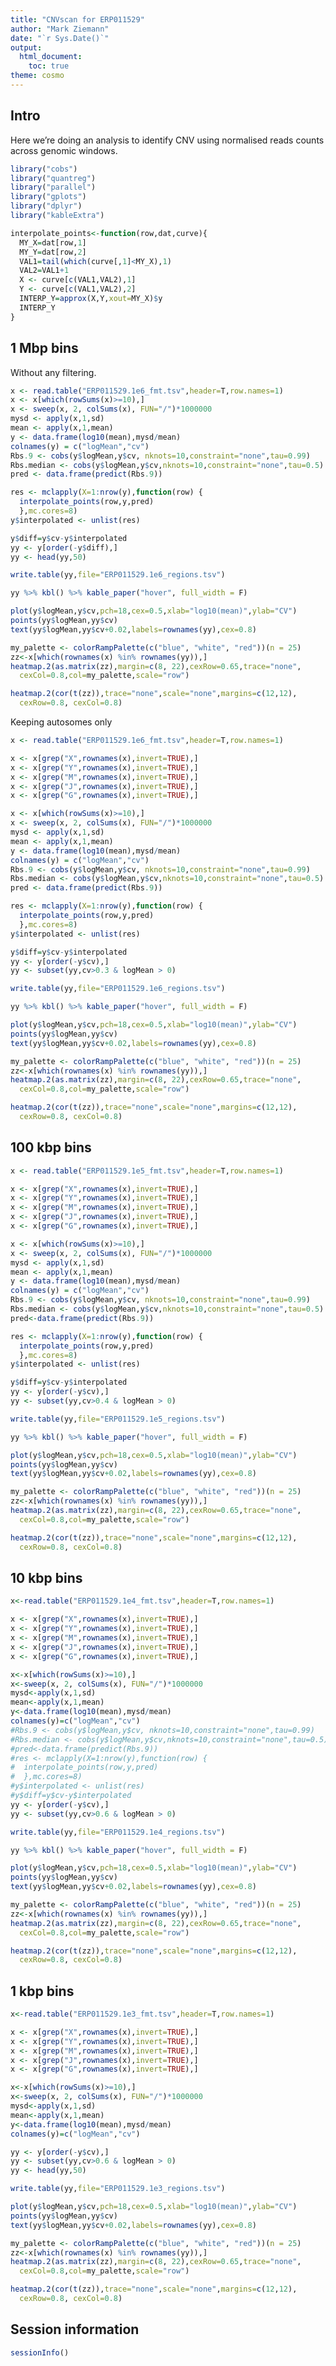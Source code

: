 ```yaml
---
title: "CNVscan for ERP011529"
author: "Mark Ziemann"
date: "`r Sys.Date()`"
output:
  html_document:
    toc: true
theme: cosmo
---
```


## Intro

Here we're doing an analysis to identify CNV using normalised reads counts across genomic windows.

```r

library("cobs")
library("quantreg")
library("parallel")
library("gplots")
library("dplyr")
library("kableExtra")

```

```r

interpolate_points<-function(row,dat,curve){
  MY_X=dat[row,1]
  MY_Y=dat[row,2]
  VAL1=tail(which(curve[,1]<MY_X),1)
  VAL2=VAL1+1
  X <- curve[c(VAL1,VAL2),1]
  Y <- curve[c(VAL1,VAL2),2]
  INTERP_Y=approx(X,Y,xout=MY_X)$y
  INTERP_Y
}

```

## 1 Mbp bins

Without any filtering.

```r

x <- read.table("ERP011529.1e6_fmt.tsv",header=T,row.names=1)
x <- x[which(rowSums(x)>=10),]
x <- sweep(x, 2, colSums(x), FUN="/")*1000000
mysd <- apply(x,1,sd)
mean <- apply(x,1,mean)
y <- data.frame(log10(mean),mysd/mean)
colnames(y) = c("logMean","cv")
Rbs.9 <- cobs(y$logMean,y$cv, nknots=10,constraint="none",tau=0.99)
Rbs.median <- cobs(y$logMean,y$cv,nknots=10,constraint="none",tau=0.5)
pred <- data.frame(predict(Rbs.9))

res <- mclapply(X=1:nrow(y),function(row) {
  interpolate_points(row,y,pred)
  },mc.cores=8)
y$interpolated <- unlist(res)

y$diff=y$cv-y$interpolated
yy <- y[order(-y$diff),]
yy <- head(yy,50)

write.table(yy,file="ERP011529.1e6_regions.tsv")

yy %>% kbl() %>% kable_paper("hover", full_width = F)

plot(y$logMean,y$cv,pch=18,cex=0.5,xlab="log10(mean)",ylab="CV")
points(yy$logMean,yy$cv)
text(yy$logMean,yy$cv+0.02,labels=rownames(yy),cex=0.8)

my_palette <- colorRampPalette(c("blue", "white", "red"))(n = 25)
zz<-x[which(rownames(x) %in% rownames(yy)),]
heatmap.2(as.matrix(zz),margin=c(8, 22),cexRow=0.65,trace="none",
  cexCol=0.8,col=my_palette,scale="row")

heatmap.2(cor(t(zz)),trace="none",scale="none",margins=c(12,12),
  cexRow=0.8, cexCol=0.8)

```

Keeping autosomes only

```r

x <- read.table("ERP011529.1e6_fmt.tsv",header=T,row.names=1)

x <- x[grep("X",rownames(x),invert=TRUE),]
x <- x[grep("Y",rownames(x),invert=TRUE),]
x <- x[grep("M",rownames(x),invert=TRUE),]
x <- x[grep("J",rownames(x),invert=TRUE),]
x <- x[grep("G",rownames(x),invert=TRUE),]

x <- x[which(rowSums(x)>=10),]
x <- sweep(x, 2, colSums(x), FUN="/")*1000000
mysd <- apply(x,1,sd)
mean <- apply(x,1,mean)
y <- data.frame(log10(mean),mysd/mean)
colnames(y) = c("logMean","cv")
Rbs.9 <- cobs(y$logMean,y$cv, nknots=10,constraint="none",tau=0.99)
Rbs.median <- cobs(y$logMean,y$cv,nknots=10,constraint="none",tau=0.5)
pred <- data.frame(predict(Rbs.9))

res <- mclapply(X=1:nrow(y),function(row) {
  interpolate_points(row,y,pred)
  },mc.cores=8)
y$interpolated <- unlist(res)

y$diff=y$cv-y$interpolated
yy <- y[order(-y$cv),]
yy <- subset(yy,cv>0.3 & logMean > 0)

write.table(yy,file="ERP011529.1e6_regions.tsv")

yy %>% kbl() %>% kable_paper("hover", full_width = F)

plot(y$logMean,y$cv,pch=18,cex=0.5,xlab="log10(mean)",ylab="CV")
points(yy$logMean,yy$cv)
text(yy$logMean,yy$cv+0.02,labels=rownames(yy),cex=0.8)

my_palette <- colorRampPalette(c("blue", "white", "red"))(n = 25)
zz<-x[which(rownames(x) %in% rownames(yy)),]
heatmap.2(as.matrix(zz),margin=c(8, 22),cexRow=0.65,trace="none",
  cexCol=0.8,col=my_palette,scale="row")

heatmap.2(cor(t(zz)),trace="none",scale="none",margins=c(12,12),
  cexRow=0.8, cexCol=0.8)

```




## 100 kbp bins

```r

x <- read.table("ERP011529.1e5_fmt.tsv",header=T,row.names=1)

x <- x[grep("X",rownames(x),invert=TRUE),]
x <- x[grep("Y",rownames(x),invert=TRUE),]
x <- x[grep("M",rownames(x),invert=TRUE),]
x <- x[grep("J",rownames(x),invert=TRUE),]
x <- x[grep("G",rownames(x),invert=TRUE),]

x <- x[which(rowSums(x)>=10),]
x <- sweep(x, 2, colSums(x), FUN="/")*1000000
mysd <- apply(x,1,sd)
mean <- apply(x,1,mean)
y <- data.frame(log10(mean),mysd/mean)
colnames(y) = c("logMean","cv")
Rbs.9 <- cobs(y$logMean,y$cv, nknots=10,constraint="none",tau=0.99)
Rbs.median <- cobs(y$logMean,y$cv,nknots=10,constraint="none",tau=0.5)
pred<-data.frame(predict(Rbs.9))

res <- mclapply(X=1:nrow(y),function(row) {
  interpolate_points(row,y,pred)
  },mc.cores=8)
y$interpolated <- unlist(res)

y$diff=y$cv-y$interpolated
yy <- y[order(-y$cv),]
yy <- subset(yy,cv>0.4 & logMean > 0)

write.table(yy,file="ERP011529.1e5_regions.tsv")

yy %>% kbl() %>% kable_paper("hover", full_width = F)

plot(y$logMean,y$cv,pch=18,cex=0.5,xlab="log10(mean)",ylab="CV")
points(yy$logMean,yy$cv)
text(yy$logMean,yy$cv+0.02,labels=rownames(yy),cex=0.8)

my_palette <- colorRampPalette(c("blue", "white", "red"))(n = 25)
zz<-x[which(rownames(x) %in% rownames(yy)),]
heatmap.2(as.matrix(zz),margin=c(8, 22),cexRow=0.65,trace="none",
  cexCol=0.8,col=my_palette,scale="row")

heatmap.2(cor(t(zz)),trace="none",scale="none",margins=c(12,12),
  cexRow=0.8, cexCol=0.8)

```

## 10 kbp bins

```r

x<-read.table("ERP011529.1e4_fmt.tsv",header=T,row.names=1)

x <- x[grep("X",rownames(x),invert=TRUE),]
x <- x[grep("Y",rownames(x),invert=TRUE),]
x <- x[grep("M",rownames(x),invert=TRUE),]
x <- x[grep("J",rownames(x),invert=TRUE),]
x <- x[grep("G",rownames(x),invert=TRUE),]

x<-x[which(rowSums(x)>=10),]
x<-sweep(x, 2, colSums(x), FUN="/")*1000000
mysd<-apply(x,1,sd)
mean<-apply(x,1,mean)
y<-data.frame(log10(mean),mysd/mean)
colnames(y)=c("logMean","cv")
#Rbs.9 <- cobs(y$logMean,y$cv, nknots=10,constraint="none",tau=0.99)
#Rbs.median <- cobs(y$logMean,y$cv,nknots=10,constraint="none",tau=0.5)
#pred<-data.frame(predict(Rbs.9))
#res <- mclapply(X=1:nrow(y),function(row) {
#  interpolate_points(row,y,pred)
#  },mc.cores=8)
#y$interpolated <- unlist(res)
#y$diff=y$cv-y$interpolated
yy <- y[order(-y$cv),]
yy <- subset(yy,cv>0.6 & logMean > 0)

write.table(yy,file="ERP011529.1e4_regions.tsv")

yy %>% kbl() %>% kable_paper("hover", full_width = F)

plot(y$logMean,y$cv,pch=18,cex=0.5,xlab="log10(mean)",ylab="CV")
points(yy$logMean,yy$cv)
text(yy$logMean,yy$cv+0.02,labels=rownames(yy),cex=0.8)

my_palette <- colorRampPalette(c("blue", "white", "red"))(n = 25)
zz<-x[which(rownames(x) %in% rownames(yy)),]
heatmap.2(as.matrix(zz),margin=c(8, 22),cexRow=0.65,trace="none",
  cexCol=0.8,col=my_palette,scale="row")

heatmap.2(cor(t(zz)),trace="none",scale="none",margins=c(12,12),
  cexRow=0.8, cexCol=0.8)

```

## 1 kbp bins

```r

x<-read.table("ERP011529.1e3_fmt.tsv",header=T,row.names=1)

x <- x[grep("X",rownames(x),invert=TRUE),]
x <- x[grep("Y",rownames(x),invert=TRUE),]
x <- x[grep("M",rownames(x),invert=TRUE),]
x <- x[grep("J",rownames(x),invert=TRUE),]
x <- x[grep("G",rownames(x),invert=TRUE),]

x<-x[which(rowSums(x)>=10),]
x<-sweep(x, 2, colSums(x), FUN="/")*1000000
mysd<-apply(x,1,sd)
mean<-apply(x,1,mean)
y<-data.frame(log10(mean),mysd/mean)
colnames(y)=c("logMean","cv")

yy <- y[order(-y$cv),]
yy <- subset(yy,cv>0.6 & logMean > 0)
yy <- head(yy,50)

write.table(yy,file="ERP011529.1e3_regions.tsv")

plot(y$logMean,y$cv,pch=18,cex=0.5,xlab="log10(mean)",ylab="CV")
points(yy$logMean,yy$cv)
text(yy$logMean,yy$cv+0.02,labels=rownames(yy),cex=0.8)

my_palette <- colorRampPalette(c("blue", "white", "red"))(n = 25)
zz<-x[which(rownames(x) %in% rownames(yy)),]
heatmap.2(as.matrix(zz),margin=c(8, 22),cexRow=0.65,trace="none",
  cexCol=0.8,col=my_palette,scale="row")

heatmap.2(cor(t(zz)),trace="none",scale="none",margins=c(12,12),
  cexRow=0.8, cexCol=0.8)

```

## Session information

```r

sessionInfo()

```
